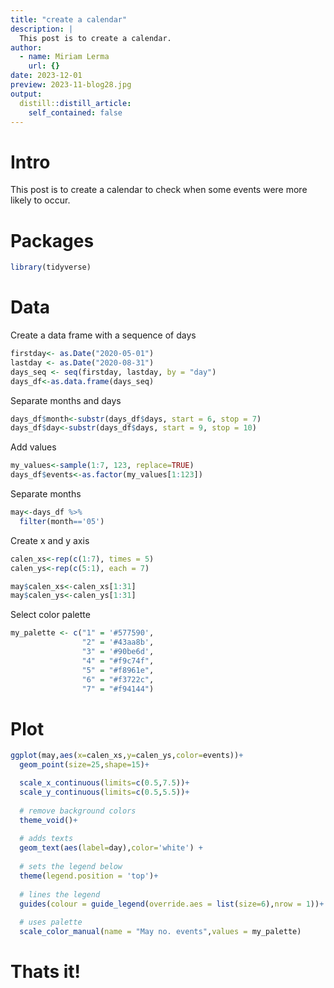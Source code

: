 ```yaml
---
title: "create a calendar"
description: |
  This post is to create a calendar.
author:
  - name: Miriam Lerma
    url: {}
date: 2023-12-01
preview: 2023-11-blog28.jpg
output:
  distill::distill_article:
    self_contained: false
---
```


# Intro

This post is to create a calendar to check when some events were more likely to occur.

# Packages

```r
library(tidyverse)
```

# Data

Create a data frame with a sequence of days

```r
firstday<- as.Date("2020-05-01")
lastday <- as.Date("2020-08-31")
days_seq <- seq(firstday, lastday, by = "day")
days_df<-as.data.frame(days_seq)
```

Separate months and days

```r
days_df$month<-substr(days_df$days, start = 6, stop = 7)
days_df$day<-substr(days_df$days, start = 9, stop = 10)
```

Add values 

```r
my_values<-sample(1:7, 123, replace=TRUE)
days_df$events<-as.factor(my_values[1:123])
```

Separate months

```r
may<-days_df %>%
  filter(month=='05')
```

Create x and y axis

```r
calen_xs<-rep(c(1:7), times = 5)
calen_ys<-rep(c(5:1), each = 7)
```

```r
may$calen_xs<-calen_xs[1:31]
may$calen_ys<-calen_ys[1:31]
```


Select color palette

```r
my_palette <- c("1" = '#577590', 
                "2" = '#43aa8b', 
                "3" = '#90be6d', 
                "4" = "#f9c74f", 
                "5" = "#f8961e", 
                "6" = "#f3722c", 
                "7" = "#f94144") 
```


# Plot

```r
ggplot(may,aes(x=calen_xs,y=calen_ys,color=events))+
  geom_point(size=25,shape=15)+

  scale_x_continuous(limits=c(0.5,7.5))+
  scale_y_continuous(limits=c(0.5,5.5))+
  
  # remove background colors
  theme_void()+
  
  # adds texts
  geom_text(aes(label=day),color='white') +
  
  # sets the legend below
  theme(legend.position = 'top')+
   
  # lines the legend
  guides(colour = guide_legend(override.aes = list(size=6),nrow = 1))+
  
  # uses palette
  scale_color_manual(name = "May no. events",values = my_palette)
```

# Thats it!